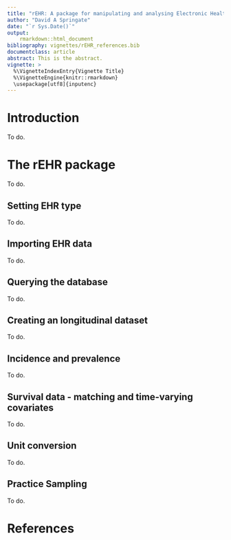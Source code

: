 ```yaml
---
title: "rEHR: A package for manipulating and analysing Electronic Health Record data"
author: "David A Springate"
date: "`r Sys.Date()`"
output: 
    rmarkdown::html_document
bibliography: vignettes/rEHR_references.bib
documentclass: article
abstract: This is the abstract.  
vignette: >
  %\VignetteIndexEntry{Vignette Title}
  %\VignetteEngine{knitr::rmarkdown}
  \usepackage[utf8]{inputenc}
---
```


# Introduction

To do.

# The rEHR package

To do.

## Setting EHR type

To do.

## Importing EHR data

To do.

## Querying the database

To do.

## Creating an longitudinal dataset

To do.

## Incidence and prevalence

To do.


## Survival data - matching and time-varying covariates

To do.


## Unit conversion

To do.


## Practice Sampling

To do.

# References